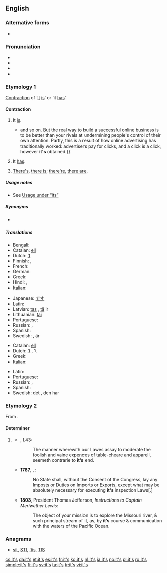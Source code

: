 ==English==

===Alternative forms===
* {{l|en|i's}} {{qualifier|eye dialect}}

===Pronunciation===
* {{IPA|/ɪts/|lang=en}}
* {{audio|en-us-it's.ogg|Audio (US)|lang=en}}
* {{rhymes|ɪts|lang=en}}
* {{homophones|lang=en|its}}

===Etymology 1===
[[contraction|Contraction]] of ‘[[it]] [[is]]’ or ‘it [[has]]’.

====Contraction====
{{en-cont|head=it’s}}

# It [[is]].
#* {{quote-magazine|date=2013-06-21|author={{w|Oliver Burkeman}}
|volume=189|issue=2|page=48|magazine={{w|The Guardian Weekly}}
|title=[http://www.theguardian.com/technology/2013/may/10/conscious-computing-twitter-facebook-google The tao of tech]
|passage=The dirty secret of the internet is that all this distraction and interruption is immensely profitable. Web companies like to boast about{{...}}and so on. But the real way to build a successful online business is to be better than your rivals at undermining people's control of their own attention. Partly, this is a result of how online advertising has traditionally worked: advertisers pay for clicks, and a click is a click, however '''it's''' obtained.}}
#: {{ux|en|'''it’s''' too expensive;&nbsp; '''it’s''' coming right for us!}}
# It [[has]].
#: {{ux|en|'''It’s''' been a long time since I’ve had cheesecake.}}
# {{lb|en|colloquial}}<!--I think AAV/ebonixx--> [[there's|There's]], [[there is]]; [[there're]], [[there are]].
#: {{ux|en|'''it's''' a fine line between love and hate;&nbsp; '''it's''' a package for you by the door}}

=====Usage notes=====
* See [[its#Usage notes|Usage under “its”]]

=====Synonyms=====
* {{sense|it is}} {{l|en|’tis}}

=====Translations=====
{{trans-top|it is}}
* Bengali: {{t|bn|ইহা হয়|sc=Beng}}
* Catalan: [[ell]] {{t+|ca|és}}
* Dutch: [[’t]] {{t+|nl|is}}
* Finnish: {{t|fi|se on}}, {{t+|fi|on}}
* French: {{t+|fr|c'est}}
* German: {{t+|de|es}} {{t+|de|ist}}
* Greek: {{t+|el|είναι}}
* Hindi: {{t|hi|यह है|sc=Deva}}, {{t|hi|यह है|tr=yahe hai|sc=Deva}}
* Italian: {{t+|it|è}}
{{trans-mid}}
* Japanese: [[desu#Japanese|です]] {{qualifier|desu}}
* Latin: {{t+|la|est}}
* Latvian: [[tas]] {{t+|lv|ir}}, [[tā]] ir
* Lithuanian: [[tai]] {{t+|lt|yra}}
* Portuguese: {{t+|pt|é}}
* Russian: {{t+|ru|э́то}}, {{t+|ru|есть}}
* Spanish: {{t+|es|es}}
* Swedish: {{t+|sv|det}} {{t+|sv|är}}, {{t+|sv|den}} är
{{trans-bottom}}

{{trans-top|it has}}
* Catalan: [[ell]] {{t+|ca|té}}
* Dutch: [[’t]] {{t+|nl|heeft}}, ’t {{t+|nl|is}}
* Greek: {{t+|el|έχει}}
* Italian: {{t+|it|ha}}
{{trans-mid}}
* Latin: {{t+|la|habet}}
* Portuguese: {{t+|pt|tem}}
* Russian: {{t+|ru|иметь|alt=име́ет}}, {{t+|ru|есть}}
* Spanish: {{t+|es|ha}}
* Swedish: det {{t+|sv|har}}, den har
{{trans-bottom}}

===Etymology 2===
From {{compound|it|'s|alt2=’s|gloss2=possessive marker|lang=en}}.

====Determiner====
{{head|en|determiner|cat2=possessive determiners}}

# {{lb|en|now|_|nonstandard}} {{alternative form of|its|lang=en}}
#* {{RQ:Flr Mntgn Essays}}, I.43:
#*: The manner wherewith our Lawes assay to moderate the foolish and vaine expences of table-cheare and apparell, seemeth contrarie to '''it’s''' end.
#* '''1787''', {{w|United States Constitution}}, {{w|Article One of the United States Constitution|Article I}}:
#*: No State shall, without the Consent of the Congress, lay any Imposts or Duties on Imports or Exports, except what may be absolutely necessary for executing '''it's''' inspection Laws[.]
#* '''1803''', President Thomas Jefferson, ''Instructions to Captain Meriwether Lewis'':
#*: The object of your mission is to explore the Missouri river, & such principal stream of it, as, by '''it’s''' course & communication with the waters of the Pacific Ocean.

===Anagrams===
* {{l|en|IST}} [[sit#English|sit]], [[STI#English|STI]], [['tis#English|’tis]], [[TIS#English|TIS]]

[[cs:it's]]
[[da:it's]]
[[et:it's]]
[[es:it's]]
[[fr:it's]]
[[ko:it's]]
[[nl:it's]]
[[ja:it's]]
[[no:it's]]
[[pl:it's]]
[[ro:it's]]
[[simple:it's]]
[[fi:it's]]
[[sv:it's]]
[[ta:it's]]
[[tr:it's]]
[[vi:it's]]